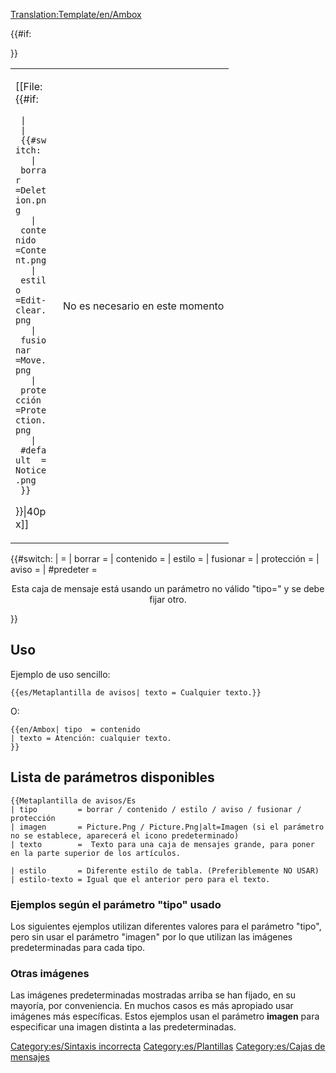 <noinclude>[[Translation:Template/en/Ambox]]</noinclude><!-- 
      Adaptación de la plantilla wiki '''Metaplantilla de avisos'''
-->
<noinclude></noinclude><includeonly><table style="{{#IF: {{{estilo|}}} | {{{estilo}}} | margin: 0px 10% 0px 10%; border: 1px solid #aaa; background:#fbfbfb}}"><tr>
<td style="border-left: 10px solid {{#switch:{{{tipo|}}} 
  | borrar     =#b22222;
  | contenido  =#f28500;
  | estilo     =#f4c430;
  | fusionar   =#9932cc;
  | protección =#bba;
  | #default  =#1e90ff;
}} padding: 2px 0 2px 0.5em;"><div style="width: 52px;">[[File:{{#if:{{{imagen|}}}
  | {{{imagen}}}
  | {{#switch:{{{tipo|}}}
    | borrar     =Deletion.png
    | contenido  =Content.png
    | estilo     =Edit-clear.png
    | fusionar   =Move.png
    | protección =Protection.png
    | #default  =Notice.png
  }}
}}|40px]]</div></td><td style="{{#IF: {{{estilo-texto|}}} | {{{estilo-texto}}} | border: none; padding: 0.25em 0.9em; width: 100%;}}"> {{{texto|}}} </td>
{{#if:{{{imageright|}}}
<td style="padding: 2px 0.5em 2px 0;">No es necesario en este momento</td>
}}</tr></table><!-- 
pata detectar e informar de uso defectuoso "teclee" parámetro:
-->{{#switch:{{{tipo|}}}
|            = <!-- No escribir nada también es una entrada válida --> 
| borrar     =
| contenido  = 
| estilo     =
| fusionar   =
| protección =
| aviso      =
| #predeter  = <div style="text-align: center;">Esta caja de mensaje está usando un parámetro no válido "tipo={{{tipo|}}}" y se debe fijar otro.</div>[[Category:es/Sintaxis incorrecta]]
}}</includeonly><noinclude>

==Uso==
Ejemplo de uso sencillo:

<pre>
{{es/Metaplantilla de avisos| texto = Cualquier texto.}}
</pre>
{{es/Metaplantilla de avisos| texto = Cualquier texto.}}
O:
<pre>
{{en/Ambox| tipo  = contenido
| texto = Atención: cualquier texto.
}}
</pre>
{{es/Metaplantilla de avisos| tipo  = contenido | texto = Atención: cualquier texto.}}

== Lista de parámetros disponibles ==
<pre>
{{Metaplantilla de avisos/Es
| tipo         = borrar / contenido / estilo / aviso / fusionar / protección
| imagen       = Picture.Png / Picture.Png|alt=Imagen (si el parámetro no se establece, aparecerá el icono predeterminado)
| texto        =  Texto para una caja de mensajes grande, para poner en la parte superior de los artículos.

| estilo       = Diferente estilo de tabla. (Preferiblemente NO USAR)
| estilo-texto = Igual que el anterior pero para el texto.
</pre>

=== Ejemplos según el parámetro "tipo" usado ===
Los siguientes ejemplos utilizan diferentes valores para el parámetro "tipo", pero sin usar el parámetro "imagen" por lo que utilizan las imágenes predeterminadas para cada tipo.

{{es/Metaplantilla de avisos| tipo  = borrar
| texto = type=<u>borrar</u> – Cuestiones de borrado, como {{en/S|es/Destruir}}.
}}
{{es/Metaplantilla de avisos| tipo  = contenido
| texto = type=<u>contenido</u> – Cuestiones de contenido, como {{en/S|es/Aviso}}.
}}
{{es/Metaplantilla de avisos| tipo  = estilo
| texto = type=<u>estilo</u> – Cuestiones de estilo, como {{en/S|es/Corregir}}.
}}
{{es/Metaplantilla de avisos| tipo  = aviso
| texto = type=<u>aviso</u> – Avisos para artículos, como {{en/S|es/Evento actual}}.
}}
{{es/Metaplantilla de avisos| tipo  = fusionar
| texto = type=<u>fusionar</u> – Propuestas de fusión o traslado, como {{en/S|es/Dividir}}.
}}
{{es/Metaplantilla de avisos| type  = protección
| text  = type=<u>protected</u> – Protección de páginas, como {{en/S|es/Histórico}}.
}}

=== Otras imágenes ===

Las imágenes predeterminadas mostradas arriba se han fijado, en su mayoría, por conveniencia. En muchos casos es más apropiado usar imágenes más específicas. Estos ejemplos usan el parámetro '''imagen''' para especificar una imagen distinta a las predeterminadas.

{{es/Metaplantilla de avisos| tipo   = aviso
| imagen =en/Manual/OpenttdManual.png|alt= Openttd Manual
| texto  =  Algo Algo Algo 
}}


[[Category:es/Plantillas]][[Category:es/Cajas de mensajes]]
</noinclude>

<!--

  CSS if the option will become available

/* Article message box styles */
table.ambox {
    margin: 0px 10%;   /* 10% = Will not overlap with other elements */
    border: 1px solid #aaa; 
    border-left: 10px solid #1e90ff;    /* Default "notice" blue */
    background: #fbfbfb; 
}
table.ambox + table.ambox {   /* Single border between stacked boxes. */
    margin-top: -1px;
}
.ambox th.mbox-text, 
.ambox td.mbox-text {            /* The message body cell(s) */
    padding: 0.25em 0.5em;       /* 0.5em left/right */
}
.ambox td.mbox-image {           /* The left image cell */
    padding: 2px 0 2px 0.5em;    /* 0.5em left, 0px right */
}
.ambox td.mbox-imageright {      /* The right image cell */
    padding: 2px 0.5em 2px 0;    /* 0px left, 0.5em right */
}

table.ambox-notice {
    border-left: 10px solid #1e90ff;    /* Blue */
}
table.ambox-speedy {
    border-left: 10px solid #b22222;    /* Red */
    background: #fee;                   /* Pink */
}
table.ambox-delete {
    border-left: 10px solid #b22222;    /* Red */
}
table.ambox-content {
    border-left: 10px solid #f28500;    /* Orange */
}
table.ambox-style {
    border-left: 10px solid #f4c430;    /* Yellow */
}
table.ambox-move {
    border-left: 10px solid #9932cc;    /* Purple */
}
table.ambox-protection {
    border-left: 10px solid #bba;       /* Gray-gold */
}
-->